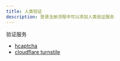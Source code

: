```yaml
---
title: 人类验证
description: 登录注册流程中可以添加人类验证服务
---
```


验证服务

- [hcaptcha](https://www.hcaptcha.com/)
- [cloudflare turnstile](https://developers.cloudflare.com/turnstile/)

